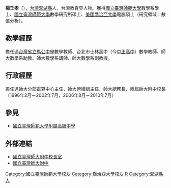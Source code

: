 '''楊壬孝'''（{{bd|1947年|6月20日}}），[[台灣|台灣]][[澎湖縣|澎湖縣]]人，台灣教育界人物。獲得[[國立臺灣師範大學|國立臺灣師範大學]]數學系學士、[[國立臺灣師範大學|國立臺灣師範大學]]數學研究所碩士、[[美國|美國]][[喬治亞大學|喬治亞大學]]電腦碩士（研究領域：數值分析）。

==教學經歷==
擔任過[[國立馬公高級中學|台灣省立馬公中學]]數學教師、台北市士林高中（今[[台北市立中正高級中學|中正高中]]）數學教師、師大數學系助教、師大數學系講師、師大數學系副教授。

==行政經歷==
擔任過師大分部電算中心主任、師大營繕組主任、師大總務長、兩屆師大附中校長（1996年2月－2002年7月，2006年8月－2010年7月）
{{start box}}
{{s-before|蘇清守}}
{{s-title|[[國立臺灣師範大學附屬高級中學|國立臺灣師範大學附屬高級中學]]校長|[[1996年2月|1996年2月]]－[[2002年7月|2002年7月]]}}
{{s-after|譚光鼎}}
{{end box}}
{{start box}}
{{s-before|譚光鼎}}
{{s-title|國立臺灣師範大學附屬高級中學校長|[[2006年8月|2006年8月]]－[[2010年7月|2010年7月]]}}
{{s-after|卓俊辰}}
{{end box}}

==參見==
*[[國立臺灣師範大學附屬高級中學|國立臺灣師範大學附屬高級中學]]
==外部連結==
*[http://www.hs.ntnu.edu.tw/~principal/ 國立臺灣師大附中校長室] {{Wayback|url=http://www.hs.ntnu.edu.tw/~principal/ |date=20120815114042 }}
*[http://www.hs.ntnu.edu.tw/ 國立臺灣師大附中] {{Wayback|url=http://www.hs.ntnu.edu.tw/ |date=20081026085502 }}
{{Taiwan-academic-bio-stub}}

{{DEFAULTSORT: Yang}}
[[Category:國立臺灣師範大學校友|Category:國立臺灣師範大學校友]]
[[Category:喬治亞大學校友|Category:喬治亞大學校友]]
[[Category:楊姓|R]]
[[Category:澎湖縣人|Category:澎湖縣人]]